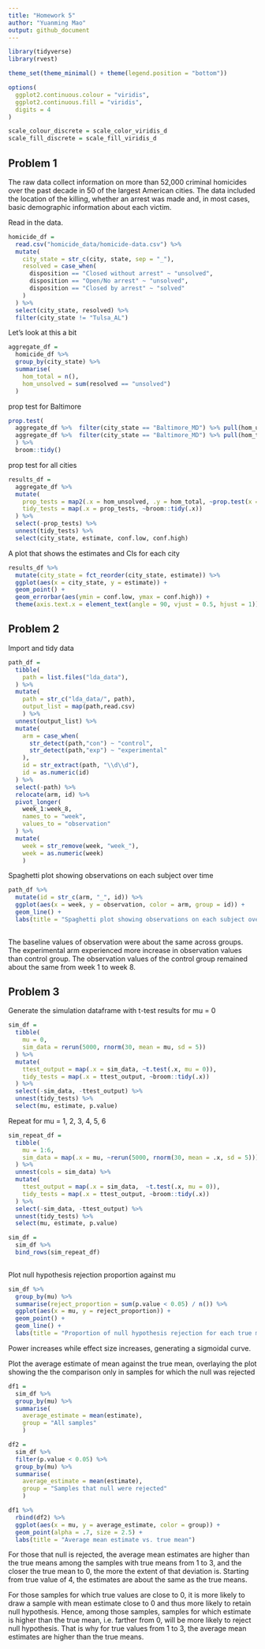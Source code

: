 ```yaml
---
title: "Homework 5"
author: "Yuanming Mao"
output: github_document
---
```


```r
library(tidyverse)
library(rvest)

theme_set(theme_minimal() + theme(legend.position = "bottom"))

options(
  ggplot2.continuous.colour = "viridis",
  ggplot2.continuous.fill = "viridis",
  digits = 4
)

scale_colour_discrete = scale_color_viridis_d
scale_fill_discrete = scale_fill_viridis_d

```

## Problem 1

The raw data collect information on more than 52,000 criminal homicides over the past decade in 50 of the largest American cities. The data included the location of the killing, whether an arrest was made and, in most cases, basic demographic information about each victim.

Read in the data.

```r
homicide_df = 
  read.csv("homicide_data/homicide-data.csv") %>% 
  mutate(
    city_state = str_c(city, state, sep = "_"),
    resolved = case_when(
      disposition == "Closed without arrest" ~ "unsolved",
      disposition == "Open/No arrest" ~ "unsolved",
      disposition == "Closed by arrest" ~ "solved"
    )
  ) %>% 
  select(city_state, resolved) %>% 
  filter(city_state != "Tulsa_AL")
```

Let's look at this a bit

```r
aggregate_df = 
  homicide_df %>% 
  group_by(city_state) %>% 
  summarise(
    hom_total = n(),
    hom_unsolved = sum(resolved == "unsolved")
  )
```

prop test for Baltimore

```r
prop.test(
  aggregate_df %>%  filter(city_state == "Baltimore_MD") %>% pull(hom_unsolved),
  aggregate_df %>%  filter(city_state == "Baltimore_MD") %>% pull(hom_total)
  ) %>% 
  broom::tidy()
```

prop test for all cities

```r
results_df = 
  aggregate_df %>% 
  mutate(
    prop_tests = map2(.x = hom_unsolved, .y = hom_total, ~prop.test(x = .x, n = .y)),
    tidy_tests = map(.x = prop_tests, ~broom::tidy(.x))
  ) %>% 
  select(-prop_tests) %>% 
  unnest(tidy_tests) %>% 
  select(city_state, estimate, conf.low, conf.high)
```

A plot that shows the estimates and CIs for each city

```r
results_df %>% 
  mutate(city_state = fct_reorder(city_state, estimate)) %>% 
  ggplot(aes(x = city_state, y = estimate)) +
  geom_point() +
  geom_errorbar(aes(ymin = conf.low, ymax = conf.high)) +
  theme(axis.text.x = element_text(angle = 90, vjust = 0.5, hjust = 1))
```


## Problem 2

Import and tidy data

```r
path_df = 
  tibble(
    path = list.files("lda_data"),
  ) %>% 
  mutate(
    path = str_c("lda_data/", path),
    output_list = map(path,read.csv)
    ) %>% 
  unnest(output_list) %>% 
  mutate(
    arm = case_when(
      str_detect(path,"con") ~ "control",
      str_detect(path,"exp") ~ "experimental"
    ),
    id = str_extract(path, "\\d\\d"),
    id = as.numeric(id)
  ) %>% 
  select(-path) %>% 
  relocate(arm, id) %>% 
  pivot_longer(
    week_1:week_8,
    names_to = "week",
    values_to = "observation"
  ) %>% 
  mutate(
    week = str_remove(week, "week_"),
    week = as.numeric(week)
    )
```

Spaghetti plot showing observations on each subject over time

```r
path_df %>%
  mutate(id = str_c(arm, "_", id)) %>% 
  ggplot(aes(x = week, y = observation, color = arm, group = id)) + 
  geom_line() +
  labs(title = "Spaghetti plot showing observations on each subject over time")
  
```

The baseline values of observation were about the same across groups. The experimental arm experienced more increase in observation values than control group. The observation values of the control group remained about the same from week 1 to week 8.

## Problem 3

Generate the simulation dataframe with t-test results for mu = 0

```r
sim_df = 
  tibble(
    mu = 0,
    sim_data = rerun(5000, rnorm(30, mean = mu, sd = 5))
  ) %>% 
  mutate(
    ttest_output = map(.x = sim_data, ~t.test(.x, mu = 0)),
    tidy_tests = map(.x = ttest_output, ~broom::tidy(.x))
  ) %>% 
  select(-sim_data, -ttest_output) %>% 
  unnest(tidy_tests) %>% 
  select(mu, estimate, p.value)

```

Repeat for mu = 1, 2, 3, 4, 5, 6

```r
sim_repeat_df =
  tibble(
    mu = 1:6,
    sim_data = map(.x = mu, ~rerun(5000, rnorm(30, mean = .x, sd = 5)))
  ) %>% 
  unnest(cols = sim_data) %>% 
  mutate(
    ttest_output = map(.x = sim_data,  ~t.test(.x, mu = 0)),
    tidy_tests = map(.x = ttest_output, ~broom::tidy(.x))
  ) %>% 
  select(-sim_data, -ttest_output) %>% 
  unnest(tidy_tests) %>% 
  select(mu, estimate, p.value)

sim_df = 
  sim_df %>% 
  bind_rows(sim_repeat_df)
  
```

Plot null hypothesis rejection proportion against mu

```r
sim_df %>% 
  group_by(mu) %>% 
  summarise(reject_proportion = sum(p.value < 0.05) / n()) %>% 
  ggplot(aes(x = mu, y = reject_proportion)) +
  geom_point() +
  geom_line() +
  labs(title = "Proportion of null hypothesis rejection for each true mean")
```

Power increases while effect size increases, generating a sigmoidal curve.

Plot the average estimate of mean against the true mean, overlaying the plot showing the the comparison only in samples for which the null was rejected
```r
df1 = 
  sim_df %>% 
  group_by(mu) %>% 
  summarise(
    average_estimate = mean(estimate),
    group = "All samples"
    ) 

df2 = 
  sim_df %>% 
  filter(p.value < 0.05) %>% 
  group_by(mu) %>% 
  summarise(
    average_estimate = mean(estimate),
    group = "Samples that null were rejected"
    )

df1 %>% 
  rbind(df2) %>% 
  ggplot(aes(x = mu, y = average_estimate, color = group)) +
  geom_point(alpha = .7, size = 2.5) +
  labs(title = "Average mean estimate vs. true mean")
```

For those that null is rejected, the average mean estimates are higher than the true means among the samples with true means from 1 to 3, and the closer the true mean to 0, the more the extent of that deviation is. Starting from true value of 4, the estimates are about the same as the true means. 

For those samples for which true values are close to 0, it is more likely to draw a sample with mean estimate close to 0 and thus more likely to retain null hypothesis. Hence, among those samples, samples for which estimate is higher than the true mean, i.e. farther from 0, will be more likely to reject null hypothesis. That is why for true values from 1 to 3, the average mean estimates are higher than the true means.
